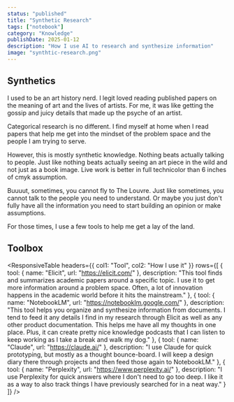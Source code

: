 ```yaml
---
status: "published"
title: "Synthetic Research"
tags: ["notebook"]
category: "Knowledge"
publishDate: 2025-01-12
description: "How I use AI to research and synthesize information"
image: "synthtic-research.png"
---
```



## Synthetics

I used to be an art history nerd. I legit loved reading published papers on the meaning of art and the lives of artists. For me, it was like getting the gossip and juicy details that made up the psyche of an artist.

Categorical research is no different. I find myself at home when I read papers that help me get into the mindset of the problem space and the people I am trying to serve.

However, this is mostly synthetic knowledge. Nothing beats actually talking to people. Just like nothing beats actually seeing an art piece in the wild and not just as a book image. Live work is better in full technicolor than 6 inches of cmyk assumption. 

Buuuut, sometimes, you cannot fly to The Louvre. Just like sometimes, you cannot talk to the people you need to understand. Or maybe you just don't fully have all the information you need to start building an opinion or make assumptions.

For those times, I use a few tools to help me get a lay of the land.

## Toolbox

<ResponsiveTable
  headers={{
    col1: "Tool",
    col2: "How I use it"
  }}
  rows={[
    {
      tool: {
        name: "Elicit",
        url: "https://elicit.com/"
      },
      description: "This tool finds and summarizes academic papers around a specific topic. I use it to get more information around a problem space. Often, a lot of innovation happens in the academic world before it hits the mainstream."
    },
    {
      tool: {
        name: "NotebookLM",
        url: "https://notebooklm.google.com/"
      },
      description: "This tool helps you organize and synthesize information from documents. I tend to feed it any details I find in my research through Elicit as well as any other product documentation. This helps me have all my thoughts in one place. Plus, it can create pretty nice knowledge podcasts that I can listen to keep working as I take a break and walk my dog."
    },
    {
      tool: {
        name: "Claude",
        url: "https://claude.ai/"
      },
      description: "I use Claude for quick prototyping, but mostly as a thought bounce-board. I will keep a design diary there through projects and then feed those again to NotebookLM."
    },
    {
      tool: {
        name: "Perplexity",
        url: "https://www.perplexity.ai/"
      },
      description: "I use Perplexity for quick answers where I don't need to go too deep. I like it as a way to also track things I have previously searched for in a neat way."
    }
  ]}
/>

